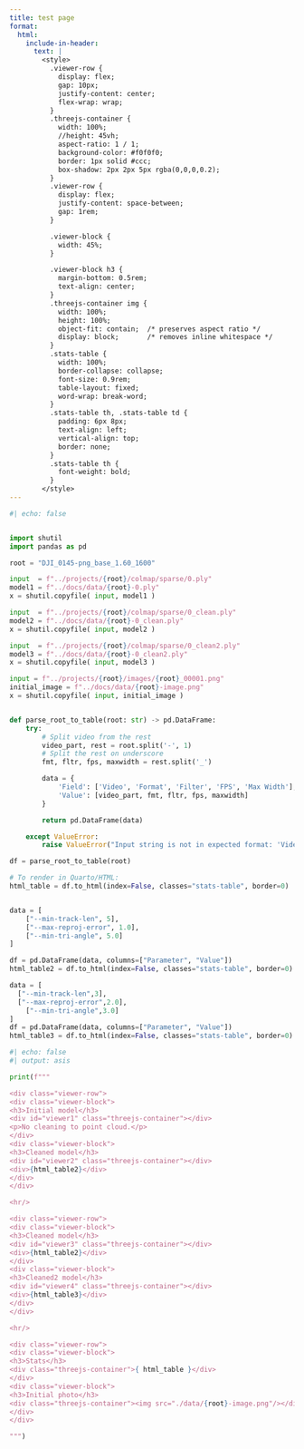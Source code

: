 ```yaml
---
title: test page
format:
  html:
    include-in-header:
      text: |
        <style>
          .viewer-row {
            display: flex;
            gap: 10px;
            justify-content: center;
            flex-wrap: wrap;
          }
          .threejs-container {
            width: 100%;
            //height: 45vh;
            aspect-ratio: 1 / 1;
            background-color: #f0f0f0;
            border: 1px solid #ccc;
            box-shadow: 2px 2px 5px rgba(0,0,0,0.2);
          }
          .viewer-row {
            display: flex;
            justify-content: space-between;
            gap: 1rem;
          }

          .viewer-block {
            width: 45%;
          }

          .viewer-block h3 {
            margin-bottom: 0.5rem;
            text-align: center;
          }
          .threejs-container img {
            width: 100%;
            height: 100%;
            object-fit: contain;  /* preserves aspect ratio */
            display: block;       /* removes inline whitespace */
          }
          .stats-table {
            width: 100%;
            border-collapse: collapse;
            font-size: 0.9rem;
            table-layout: fixed;
            word-wrap: break-word;
          }
          .stats-table th, .stats-table td {
            padding: 6px 8px;
            text-align: left;
            vertical-align: top;
            border: none;
          }
          .stats-table th {
            font-weight: bold;
          }
        </style>
---
```


```python
#| echo: false


import shutil
import pandas as pd

root = "DJI_0145-png_base_1.60_1600"

input  = f"../projects/{root}/colmap/sparse/0.ply"
model1 = f"../docs/data/{root}-0.ply"
x = shutil.copyfile( input, model1 )

input  = f"../projects/{root}/colmap/sparse/0_clean.ply"
model2 = f"../docs/data/{root}-0_clean.ply"
x = shutil.copyfile( input, model2 )

input  = f"../projects/{root}/colmap/sparse/0_clean2.ply"
model3 = f"../docs/data/{root}-0_clean2.ply"
x = shutil.copyfile( input, model3 )

input = f"../projects/{root}/images/{root}_00001.png"
initial_image = f"../docs/data/{root}-image.png"
x = shutil.copyfile( input, initial_image )


def parse_root_to_table(root: str) -> pd.DataFrame:
    try:
        # Split video from the rest
        video_part, rest = root.split('-', 1)
        # Split the rest on underscore
        fmt, fltr, fps, maxwidth = rest.split('_')

        data = {
            'Field': ['Video', 'Format', 'Filter', 'FPS', 'Max Width'],
            'Value': [video_part, fmt, fltr, fps, maxwidth]
        }

        return pd.DataFrame(data)

    except ValueError:
        raise ValueError("Input string is not in expected format: 'Video-Format_Filter_FPS_MaxWidth'")

df = parse_root_to_table(root)

# To render in Quarto/HTML:
html_table = df.to_html(index=False, classes="stats-table", border=0)


data = [
    ["--min-track-len", 5],
    ["--max-reproj-error", 1.0],
    ["--min-tri-angle", 5.0]
]

df = pd.DataFrame(data, columns=["Parameter", "Value"])
html_table2 = df.to_html(index=False, classes="stats-table", border=0)

data = [
  ["--min-track-len",3],
  ["--max-reproj-error",2.0],
	["--min-tri-angle",3.0]
]
df = pd.DataFrame(data, columns=["Parameter", "Value"])
html_table3 = df.to_html(index=False, classes="stats-table", border=0)

```



```python
#| echo: false
#| output: asis

print(f"""

<div class="viewer-row">
<div class="viewer-block">
<h3>Initial model</h3>
<div id="viewer1" class="threejs-container"></div>
<p>No cleaning to point cloud.</p>
</div>
<div class="viewer-block">
<h3>Cleaned model</h3>
<div id="viewer2" class="threejs-container"></div>
<div>{html_table2}</div>
</div>
</div>

<hr/>

<div class="viewer-row">
<div class="viewer-block">
<h3>Cleaned model</h3>
<div id="viewer3" class="threejs-container"></div>
<div>{html_table2}</div>
</div>
<div class="viewer-block">
<h3>Cleaned2 model</h3>
<div id="viewer4" class="threejs-container"></div>
<div>{html_table3}</div>
</div>
</div>

<hr/>

<div class="viewer-row">
<div class="viewer-block">
<h3>Stats</h3>
<div class="threejs-container">{ html_table }</div>
</div>
<div class="viewer-block">
<h3>Initial photo</h3>
<div class="threejs-container"><img src="./data/{root}-image.png"/></div>
</div>
</div>

""")

```

```{=html}

<script type="module">
  import { loadPLYViewer } from "./js/ply_viewer.js";

  loadPLYViewer("viewer1", "./data/DJI_0145-png_base_1.60_1600-0.ply");
  loadPLYViewer("viewer2", "./data/DJI_0145-png_base_1.60_1600-0_clean.ply");
  loadPLYViewer("viewer3", "./data/DJI_0145-png_base_1.60_1600-0_clean.ply");
  loadPLYViewer("viewer4", "./data/DJI_0145-png_base_1.60_1600-0_clean2.ply");

</script>
```
